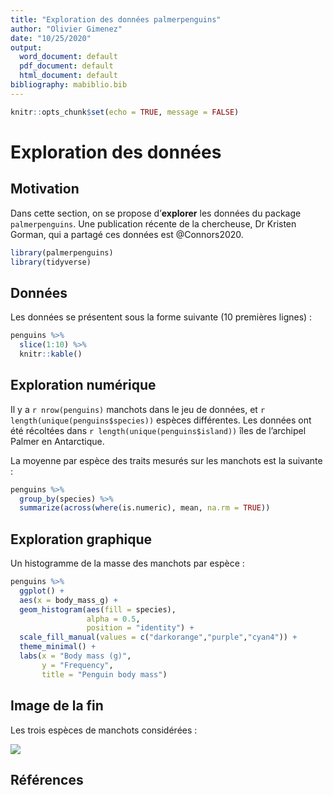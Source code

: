 ```yaml
---
title: "Exploration des données palmerpenguins"
author: "Olivier Gimenez"
date: "10/25/2020"
output:
  word_document: default
  pdf_document: default
  html_document: default
bibliography: mabiblio.bib
---
```


```r
knitr::opts_chunk$set(echo = TRUE, message = FALSE)
```

# Exploration des données

## Motivation

Dans cette section, on se propose d'**explorer** les données du package `palmerpenguins`. Une publication récente de la chercheuse, Dr Kristen Gorman, qui a partagé ces données est @Connors2020.

```r
library(palmerpenguins)
library(tidyverse)
```

## Données

Les données se présentent sous la forme suivante (10 premières lignes) : 
```r
penguins %>% 
  slice(1:10) %>%
  knitr::kable()
```

## Exploration numérique

Il y a `r nrow(penguins)` manchots dans le jeu de données, et `r length(unique(penguins$species))` espèces différentes. Les données ont été récoltées dans `r length(unique(penguins$island))` îles de l'archipel Palmer en Antarctique. 

La moyenne par espèce des traits mesurés sur les manchots est la suivante :
```r
penguins %>% 
  group_by(species) %>% 
  summarize(across(where(is.numeric), mean, na.rm = TRUE))
```


## Exploration graphique

Un histogramme de la masse des manchots par espèce :
```r
penguins %>%
  ggplot() +
  aes(x = body_mass_g) + 
  geom_histogram(aes(fill = species), 
                 alpha = 0.5, 
                 position = "identity") +
  scale_fill_manual(values = c("darkorange","purple","cyan4")) +
  theme_minimal() +
  labs(x = "Body mass (g)",
       y = "Frequency",
       title = "Penguin body mass")
```


## Image de la fin

Les trois espèces de manchots considérées : 

![](lter_penguins.png)



## Références
